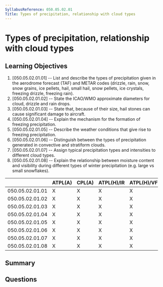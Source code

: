 ```yaml
---
SyllabusReference: 050.05.02.01
Title: Types of precipitation, relationship with cloud types
---
```


# Types of precipitation, relationship with cloud types

## Learning Objectives

1. [050.05.02.01.01] -- List and describe the types of precipitation given in
   the aerodrome forecast (TAF) and METAR codes (drizzle, rain, snow, snow
   grains, ice pellets, hail, small hail, snow pellets, ice crystals, freezing
   drizzle, freezing rain).
2. [050.05.02.01.02] -- State the ICAO/WMO approximate diameters for cloud,
   drizzle and rain drops.
3. [050.05.02.01.03] -- State that, because of their size, hail stones can cause
   significant damage to aircraft.
4. [050.05.02.01.04] -- Explain the mechanism for the formation of freezing
   precipitation.
5. [050.05.02.01.05] -- Describe the weather conditions that give rise to
   freezing precipitation.
6. [050.05.02.01.06] -- Distinguish between the types of precipitation generated
   in convective and stratiform clouds.
7. [050.05.02.01.07] -- Assign typical precipitation types and intensities to
   different cloud types.
8. [050.05.02.01.08] -- Explain the relationship between moisture content and
   visibility during different types of winter precipitation (e.g. large vs
   small snowflakes).

|                 | ATPL(A) | CPL(A) | ATPL(H)/IR | ATPL(H)/VFR | CPL(H) | IR  | CBIR(A) |
| --------------- | ------- | ------ | ---------- | ----------- | ------ | --- | ------- |
| 050.05.02.01.01 | X       | X      | X          | X           | X      | X   | X       |
| 050.05.02.01.02 | X       | X      | X          | X           | X      | X   | X       |
| 050.05.02.01.03 | X       | X      | X          | X           | X      | X   | X       |
| 050.05.02.01.04 | X       | X      | X          | X           | X      | X   | X       |
| 050.05.02.01.05 | X       | X      | X          | X           | X      | X   | X       |
| 050.05.02.01.06 | X       | X      | X          | X           | X      | X   | X       |
| 050.05.02.01.07 | X       | X      | X          | X           | X      | X   | X       |
| 050.05.02.01.08 | X       | X      | X          | X           | X      | X   | X       |

## Summary

## Questions
